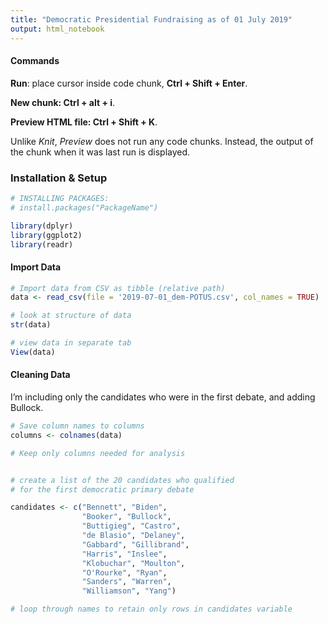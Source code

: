 ```yaml
---
title: "Democratic Presidential Fundraising as of 01 July 2019"
output: html_notebook
---
```



#### Commands
**Run**: place cursor inside code chunk, **Ctrl + Shift + Enter**. 

**New chunk: Ctrl + alt + i**.

**Preview HTML file: Ctrl + Shift + K**.

Unlike *Knit*, *Preview* does not run any code chunks.
Instead, the output of the chunk when it was last run is displayed.

### Installation & Setup
```r
# INSTALLING PACKAGES:
# install.packages("PackageName")

library(dplyr)
library(ggplot2)
library(readr)
```

#### Import Data
```r
# Import data from CSV as tibble (relative path)
data <- read_csv(file = '2019-07-01_dem-POTUS.csv', col_names = TRUE)

# look at structure of data
str(data)

# view data in separate tab
View(data)

```


#### Cleaning Data
I'm including only the candidates who were in the first debate, and adding Bullock.
```r
# Save column names to columns
columns <- colnames(data)

# Keep only columns needed for analysis


# create a list of the 20 candidates who qualified
# for the first democratic primary debate

candidates <- c("Bennett", "Biden",
                "Booker", "Bullock",
                "Buttigieg", "Castro",
                "de Blasio", "Delaney",
                "Gabbard", "Gillibrand",
                "Harris", "Inslee",
                "Klobuchar", "Moulton",
                "O'Rourke", "Ryan",
                "Sanders", "Warren",
                "Williamson", "Yang")

# loop through names to retain only rows in candidates variable


```

